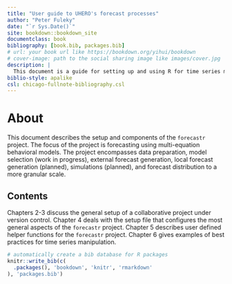 ```yaml
---
title: "User guide to UHERO's forecast processes"
author: "Peter Fuleky"
date: "`r Sys.Date()`"
site: bookdown::bookdown_site
documentclass: book
bibliography: [book.bib, packages.bib]
# url: your book url like https://bookdown.org/yihui/bookdown
# cover-image: path to the social sharing image like images/cover.jpg
description: |
  This document is a guide for setting up and using R for time series modeling.
biblio-style: apalike
csl: chicago-fullnote-bibliography.csl
---
```


# About

This document describes the setup and components of the `forecastr` project. The focus of the project is forecasting using multi-equation behavioral models. The project encompasses data preparation, model selection (work in progress), external forecast generation, local forecast generation (planned), simulations (planned), and forecast distribution to a more granular scale.

## Contents

Chapters 2-3 discuss the general setup of a collaborative project under version control. Chapter 4 deals with the setup file that configures the most general aspects of the `forecastr` project. Chapter 5 describes user defined helper functions for the `forecastr` project. Chapter 6 gives examples of best practices for time series manipulation.

```r
# automatically create a bib database for R packages
knitr::write_bib(c(
  .packages(), 'bookdown', 'knitr', 'rmarkdown'
), 'packages.bib')
```
